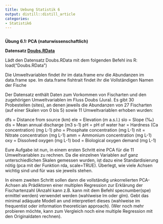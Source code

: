 ```yaml
---
title: Uebung Statistik 6
output: distill::distill_article
categories:
- Statistik6
---
```


```r

```

**Übung 6.1: PCA (naturwissenschaftlich)**

**Datensatz [Doubs.RData](Doubs.RData)**

Lädt den Datensatz Doubs.RData mit dem folgenden Befehl ins R:
load("Doubs.RData")

Die Umweltvariablen findet ihr im data.frame env die Abundanzen im data.frame spe. Im data.frame fishtrait findet ihr die Vollständigen Namen der Fische

Der Datensatz enthält Daten zum Vorkommen von Fischarten und den zugehörigen Umweltvariablen im Fluss Doubs (Jura). Es gibt 30 Probestellen (sites), an denen jeweils die Abundanzen von 27 Fischarten (auf einer Skalen von 0 bis 5) sowie 11 Umweltvariablen erhoben wurden:

dfs = Distance from source (km)
ele = Elevation (m a.s.l.)
slo = Slope (‰)
dis = Mean annual discharge (m3 s-1)
pH = pH of water
har = Hardness (Ca concentration) (mg L-1)
pho = Phosphate concentration (mg L-1)
nit = Nitrate concentration (mg L-1)
amm = Ammonium concentration (mg L-1)
oxy = Dissolved oxygen (mg L-1)
bod = Biological oxygen demand (mg L-1)

Eure Aufgabe ist nun, in einem ersten Schritt eine PCA für die 11 Umweltvariablen zu rechnen. Da die einzelnen Variablen auf ganz unterschiedlichen Skalen gemessen wurden, ist dazu eine Standardisierung nötig (pca mit der Funktion rda, scale=TRUE). Überlegt, wie viele Achsen wichtig sind und für was sie jeweils stehen.

In einem zweiten Schritt sollen dann die vollständig unkorrelierten PCA-Achsen als Prädiktoren einer multiplen Regression zur Erklärung der Fischartenzahl (Anzahl kann z.B. kann mit dem Befehl specnumber(spe) ermittel werden) verwendet werden (wahlweise lm oder glm). Gebt das minimal adäquate Modell an und interpretiert dieses (wahlweise im frequentist oder information theoretician approach).
(Wer noch mehr probieren möchte, kann zum Vergleich noch eine multiple Regression mit den Originaldaten rechnen).
